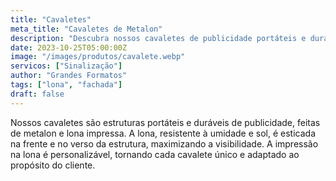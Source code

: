 ```yaml
---
title: "Cavaletes"
meta_title: "Cavaletes de Metalon"
description: "Descubra nossos cavaletes de publicidade portáteis e duráveis. Com lona resistente e personalizável, são perfeitos para maximizar a visibilidade do seu negócio!"
date: 2023-10-25T05:00:00Z
image: "/images/produtos/cavalete.webp"
servicos: ["Sinalização"]
author: "Grandes Formatos"
tags: ["lona", "fachada"]
draft: false
---
```


Nossos cavaletes são estruturas portáteis e duráveis de publicidade, feitas de metalon e lona impressa. A lona, resistente à umidade e sol, é esticada na frente e no verso da estrutura, maximizando a visibilidade. A impressão na lona é personalizável, tornando cada cavalete único e adaptado ao propósito do cliente.



<ButtonWhatsapp
  label="ORÇAMENTO PELO WHATSAPP"
  tag="_blank"
  produto="Cavalete"
  phoneNumber="5567999005557"
/>
